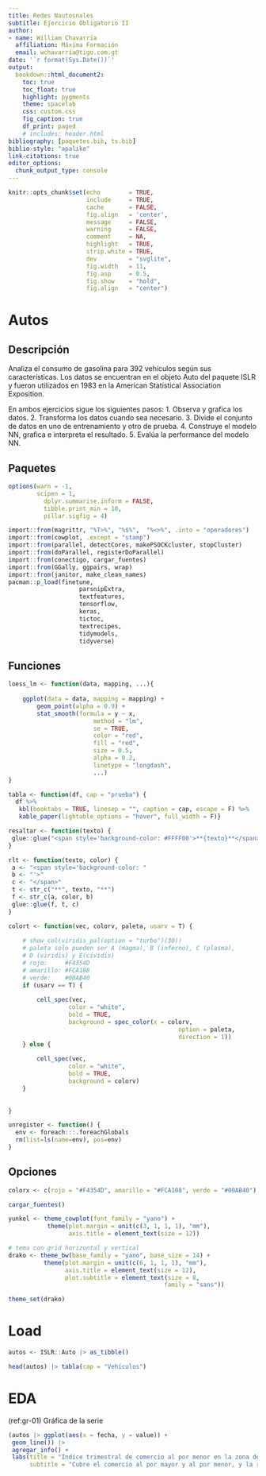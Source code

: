 ```yaml
---
title: Redes Nautosnales
subtitle: Ejercicio Obligatorio II
author:
- name: William Chavarría
  affiliation: Máxima Formación
  email: wchavarria@tigo.com.gt
date: '`r format(Sys.Date())`'
output: 
  bookdown::html_document2:
    toc: true
    toc_float: true
    highlight: pygments
    theme: spacelab
    css: custom.css
    fig_caption: true
    df_print: paged
    # includes: header.html
bibliography: [paquetes.bib, ts.bib]
biblio-style: "apalike"
link-citations: true
editor_options: 
  chunk_output_type: console
---
```


```r
knitr::opts_chunk$set(echo        = TRUE, 
                      include     = TRUE,
                      cache       = FALSE,
                      fig.align   = 'center',
                      message     = FALSE,
                      warning     = FALSE, 
                      comment     = NA, 
                      highlight   = TRUE,
                      strip.white = TRUE,
                      dev         = "svglite",
                      fig.width   = 11,
                      fig.asp     = 0.5,
                      fig.show    = "hold",
                      fig.align   = "center")
```

# Autos {.tabset .tabset-fade .tabset-pills}

## Descripción

Analiza el consumo de gasolina para 392 vehículos según sus características.
Los datos se encuentran en el objeto Auto del paquete ISLR y fueron utilizados
en 1983 en la American Statistical Association Exposition.

En ambos ejercicios sigue los siguientes pasos:
1. Observa y grafica los datos. 
2. Transforma los datos cuando sea necesario. 
3. Divide el conjunto de datos en uno de entrenamiento y otro de prueba. 
4. Construye el modelo NN, grafica e interpreta el resultado. 
5. Evalúa la performance del modelo NN. 

## Paquetes

```r
options(warn = -1,
        scipen = 1,
		  dplyr.summarise.inform = FALSE,
		  tibble.print_min = 10,
		  pillar.sigfig = 4)
```


```r
import::from(magrittr, "%T>%", "%$%",  "%<>%", .into = "operadores")
import::from(cowplot, .except = "stamp")
import::from(parallel, detectCores, makePSOCKcluster, stopCluster)
import::from(doParallel, registerDoParallel)
import::from(conectigo, cargar_fuentes)
import::from(GGally, ggpairs, wrap)
import::from(janitor, make_clean_names)
pacman::p_load(finetune, 
					parsnipExtra, 
					textfeatures, 
					tensorflow, 
					keras, 
					tictoc,
					textrecipes,
					tidymodels,
					tidyverse)
```

## Funciones

```r
loess_lm <- function(data, mapping, ...){
	
	ggplot(data = data, mapping = mapping) + 
		geom_point(alpha = 0.9) + 
		stat_smooth(formula = y ~ x, 
						method = "lm", 
						se = TRUE, 
						color = "red",
						fill = "red",
						size = 0.5, 
						alpha = 0.2,
						linetype = "longdash", 
						...)
}
```


```r
tabla <- function(df, cap = "prueba") {
  df %>% 
   kbl(booktabs = TRUE, linesep = "", caption = cap, escape = F) %>% 
   kable_paper(lightable_options = "hover", full_width = F)}
```

```r
resaltar <- function(texto) {
 glue::glue("<span style='background-color: #FFFF00'>**{texto}**</span>")
}
```

```r
rlt <- function(texto, color) {
 a <- "<span style='background-color: "
 b <- "'>"
 c <- "</span>"
 t <- str_c("**", texto, "**")
 f <- str_c(a, color, b)
 glue::glue(f, t, c) 
}
```

```r
colort <- function(vec, colorv, paleta, usarv = T) {
	
	# show_col(viridis_pal(option = "turbo")(30))
	# paleta solo pueden ser A (magma), B (inferno), C (plasma),
	# D (viridis) y E(cividis)
	# rojo:     #F4354D
	# amarillo: #FCA108
	# verde:    #00AB40
	if (usarv == T) {
		
		cell_spec(vec,
				 color = "white",
				 bold = TRUE,
				 background = spec_color(x = colorv, 
				 								option = paleta, 
				 								direction = 1))
	} else {
		
		cell_spec(vec,
				 color = "white",
				 bold = TRUE,
				 background = colorv)
	}
	
	
}
```


```r
unregister <- function() {
  env <- foreach:::.foreachGlobals
  rm(list=ls(name=env), pos=env)
}
```


## Opciones

```r
colorx <- c(rojo = "#F4354D", amarillo = "#FCA108", verde = "#00AB40")
```

```r
cargar_fuentes()
```

```r
yunkel <- theme_cowplot(font_family = "yano") +
	       theme(plot.margin = unit(c(3, 1, 1, 1), "mm"), 
	             axis.title = element_text(size = 12))
```

```r
# tema con grid horizontal y vertical
drako <- theme_bw(base_family = "yano", base_size = 14) +
	      theme(plot.margin = unit(c(6, 1, 1, 1), "mm"),
	            axis.title = element_text(size = 12),
	            plot.subtitle = element_text(size = 8,
                                            family = "sans"))
```

```r
theme_set(drako)
```

# Load

```r
autos <- ISLR::Auto |> as_tibble()
```

```r
head(autos) |> tabla(cap = "Vehículos")
```

# EDA

(ref:gr-01) Gráfica de la serie

```r
(autos |> ggplot(aes(x = fecha, y = value)) +
 geom_line()) |> 
 agregar_info() +
 labs(title = "Índice trimestral de comercio al por menor en la zona del autos (17 países), 1996-2011",
      subtitle = "Cubre el comercio al por mayor y al por menor, y la reparación de vehículos de motor y motocicletas")
```





















